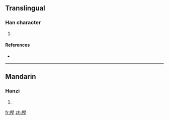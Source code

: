 ==Translingual==

===Han character===
{{Han char|rn=64|rad=手|as=11|sn=14|four=|canj=手尸水土 (QSEG)}}

# {{defn|Han|sort=手11}}

====References====
* {{Han ref|kx=0452.110|dkj=12650|dj=0802.150|hdz=31943.050|uh=647C|ud=25724}}

----

==Mandarin==

===Hanzi===
{{cmn-hanzi|pin=[[biāo]] ([[biao1]]), [[biào]] ([[biao4]]), [[kēng]] ([[keng1]])|wg=piao<sup>1</sup>, piao<sup>4</sup>, k'eng<sup>1</sup>}}

# {{defn|Mandarin|sort=手11}}

[[fr:摼]]
[[zh:摼]]